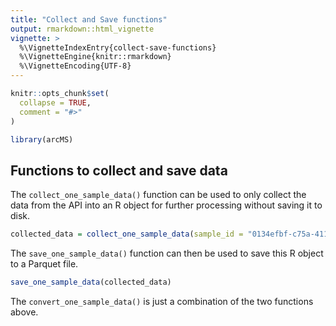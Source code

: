 ```yaml
---
title: "Collect and Save functions"
output: rmarkdown::html_vignette
vignette: >
  %\VignetteIndexEntry{collect-save-functions}
  %\VignetteEngine{knitr::rmarkdown}
  %\VignetteEncoding{UTF-8}
---
```


```r
knitr::opts_chunk$set(
  collapse = TRUE,
  comment = "#>"
)
```

```r
library(arcMS)
```

## Functions to collect and save data

The `collect_one_sample_data()` function can be used to only collect the data from the API into an R object for further processing without saving it to disk.

```r
collected_data = collect_one_sample_data(sample_id = "0134efbf-c75a-411b-842a-4f35e2b76347")
```

The `save_one_sample_data()` function can then be used to save this R object to a Parquet file.

```r
save_one_sample_data(collected_data)
```

The `convert_one_sample_data()` is just a combination of the two functions above.
